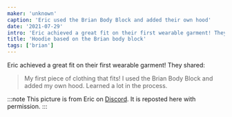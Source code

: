 ```yaml
---
maker: 'unknown'
caption: 'Eric used the Brian Body Block and added their own hood'
date: '2021-07-29'
intro: 'Eric achieved a great fit on their first wearable garment! They shared:'
title: 'Hoodie based on the Brian body block'
tags: ['brian']
---
```


<!-- truncate -->

Eric achieved a great fit on their first wearable garment! They shared:

> My first piece of clothing that fits! I used the Brian Body Block and added my own hood. Learned a lot in the process.

:::note
This picture is from Eric on [Discord](https://discord.freesewing.org/). It is reposted here with permission.
:::
